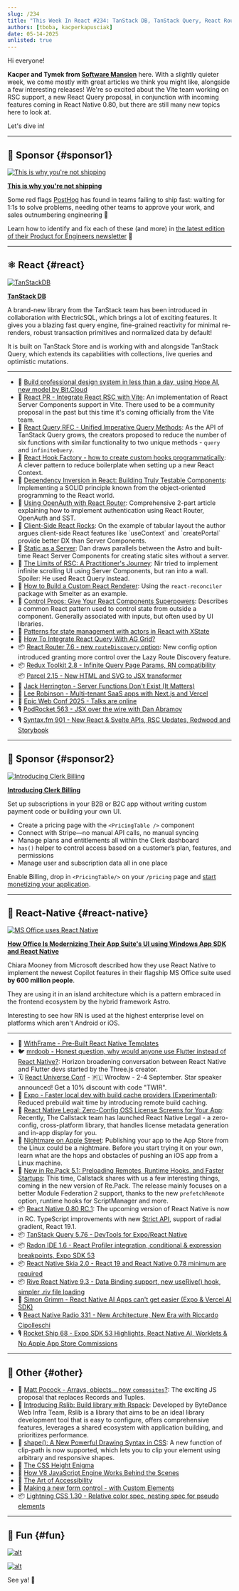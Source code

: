 ```yaml
---
slug: /234
title: "This Week In React #234: TanStack DB, TanStack Query, React Router, Redux Toolkit, Parcel | 0.80 RC, Expo, RN Legal, Re.Pack, Skia 2.0, Radon IDE, Rive RN | Rslib, Lightning CSS, shape(), Accessibility"
authors: [tboba, kacperkapusciak]
date: 05-14-2025
unlisted: true
---
```


Hi everyone!

**Kacper and Tymek from [Software Mansion](https://swmansion.com/?utm_source=thisweekinreact)** here. With a slightly quieter week, we come mostly with great articles we think you might like, alongside a few interesting releases\! We're so excited about the Vite team working on RSC support, a new React Query proposal, in conjunction with incoming features coming in React Native 0.80, but there are still many new topics here to look at.

Let's dive in\!

<!-- truncate -->


<Support />

---

## 💸 Sponsor {#sponsor1}

[![This is why you're not shipping](/emails/issues/234/posthog.jpg)](https://go.posthog.com/twir-may14)

**[This is why you're not shipping](https://go.posthog.com/twir-may14)**

Some red flags [PostHog](https://go.posthog.com/twir-may14-ph) has found in teams failing to ship fast: waiting for 1:1s to solve problems, needing other teams to approve your work, and sales outnumbering engineering 🚩

Learn how to identify and fix each of these (and more) in [the latest edition of their Product for Engineers newsletter](https://go.posthog.com/twir-may14) 💪

---

## ⚛️ React {#react}

[![TanStackDB](/emails/issues/234/tanstackdb.jpg)](https://github.com/TanStack/db)

**[TanStack DB](https://github.com/TanStack/db)**

A brand-new library from the TanStack team has been introduced in collaboration with ElectricSQL, which brings a lot of exciting features. It gives you a blazing fast query engine, fine-grained reactivity for minimal re-renders, robust transaction primitives and normalized data by default\!

It is built on TanStack Store and is working with and alongside TanStack Query, which extends its capabilities with collections, live queries and optimistic mutations.

---

- 💸 [Build professional design system in less than a day, using Hope AI, new model by Bit.Cloud](https://bit.cloud/solutions/design-systems?utm_source=ThisWeekInReact&campaign=DesignSystem)
- 👀 [React PR \- Integrate React RSC with Vite](https://github.com/facebook/react/pull/33152): An implementation of React Server Components support in Vite. There used to be a community proposal in the past but this time it's coming officially from the Vite team.
- 👀 [React Query RFC \- Unified Imperative Query Methods](https://github.com/TanStack/query/discussions/9135): As the API of TanStack Query grows, the creators proposed to reduce the number of six functions with similar functionality to two unique methods \- `query` and `infiniteQuery`.
- 📜 [React Hook Factory \- how to create custom hooks programmatically](https://tylur.blog/react-hook-factory/): A clever pattern to reduce boilerplate when setting up a new React Context.
- 📜 [Dependency Inversion in React: Building Truly Testable Components](https://cekrem.github.io/posts/dependency-inversion-in-react/): Implementing a SOLID principle known from the object-oriented programming to the React world.
- 📜 [Using OpenAuth with React Router](https://seanpaulcampbell.com/blog/openauth-react-router/): Comprehensive 2-part article explaining how to implement authentication using React Router, OpenAuth and SST.
- 📜 [Client-Side React Rocks](https://marmelab.com/blog/2025/05/09/client-side-react-rocks.html): On the example of tabular layout the author argues client-side React features like \`useContext\` and \`createPortal\` provide better DX than Server Components.
- 📜 [Static as a Server](https://overreacted.io/static-as-a-server/): Dan draws parallels between the Astro and built-time React Server Components for creating static sites without a server.
- 📜 [The Limits of RSC: A Practitioner's Journey](https://www.nirtamir.com/articles/the-limits-of-rsc-a-practitioners-journey): Nir tried to implement infinite scrolling UI using Server Components, but ran into a wall. Spoiler: He used React Query instead.
- 📜 [How to Build a Custom React Renderer](https://blog.swmansion.com/how-to-build-a-custom-react-renderer-595dc4a9cb1c): Using the `react-reconciler` package with Smelter as an example.
- 📜 [Control Props: Give Your React Components Superpowers](https://www.epicreact.dev/control-props-give-your-react-components-superpowers-xitiw): Describes a common React pattern used to control state from outside a component. Generally associated with inputs, but often used by UI libraries.
- 📜 [Patterns for state management with actors in React with XState](https://www.typeonce.dev/article/patterns-for-state-management-with-actors-in-react-with-xstate)
- 📜 [How To Integrate React Query With AG Grid?](https://scientyficworld.org/how-to-integrate-react-query-with-ag-grid/)
- 📦 [React Router 7.6 \- new `routeDiscovery` option](https://github.com/remix-run/react-router/blob/main/CHANGELOG.md#v760): New config option introduced granting more control over the Lazy Route Discovery feature.
- 📦 [Redux Toolkit 2.8 \- Infinite Query Page Params, RN compatibility](https://github.com/reduxjs/redux-toolkit/releases/tag/v2.8.0)  
  📦 [Parcel 2.15 \- New HTML and SVG to JSX transformer](https://parceljs.org/blog/v2-15-0/)
- 🎥 [Jack Herrington \- Server Functions Don't Exist (It Matters)](https://www.youtube.com/watch?v=FPJvlhee04E)
- 🎥 [Lee Robinson \- Multi-tenant SaaS apps with Next.js and Vercel](https://www.youtube.com/watch?v=vVYlCnNjEWA)
- 🎥 [Epic Web Conf 2025 \- Talks are online](https://www.epicweb.dev/talks)
- 🎙️ [PodRocket 563 \- JSX over the wire with Dan Abramov](https://podrocket.logrocket.com/jsx-over-the-wire-dan-abramov)
- 🎙️ [Syntax.fm 901 \- New React & Svelte APIs, RSC Updates, Redwood and Storybook](https://syntax.fm/show/901/js-news-new-react-and-svelte-apis-rsc-updates-redwood-and-storybook)

<SubscribeFormEmbed placement="middle" />

---

## 💸 Sponsor {#sponsor2}

[![Introducing Clerk Billing](/emails/issues/234/clerk.jpg)](https://go.clerk.com/LphCouG)

**[Introducing Clerk Billing](https://go.clerk.com/LphCouG)**

Set up subscriptions in your B2B or B2C app without writing custom payment code or building your own UI.

- Create a pricing page with the `<PricingTable />` component
- Connect with Stripe—no manual API calls, no manual syncing
- Manage plans and entitlements all within the Clerk dashboard
- `has()` helper to control access based on a customer’s plan, features, and permissions
- Manage user and subscription data all in one place

Enable Billing, drop in `<PricingTable/>` on your `/pricing` page and [start monetizing your application](https://go.clerk.com/LphCouG).

---

## 📱 React-Native {#react-native}

[![MS Office uses React Native](/emails/issues/234/microsoft-uses-react-native.png)](https://devblogs.microsoft.com/react-native/2025-05-09-office-modernize/)

**[How Office Is Modernizing Their App Suite's UI using Windows App SDK and React Native](https://devblogs.microsoft.com/react-native/2025-05-09-office-modernize/)**

Chiara Mooney from Microsoft described how they use React Native to implement the newest Copilot features in their flagship MS Office suite used **by 600 million people**.

They are using it in an island architecture which is a pattern embraced in the frontend ecosystem by the hybrid framework Astro.

Interesting to see how RN is used at the highest enterprise level on platforms which aren't Android or iOS.

---

- 💸 [WithFrame - Pre-Built React Native Templates](https://withfra.me)
- 🐦 [mrdoob \- Honest question, why would anyone use Flutter instead of React Native?](https://x.com/mrdoob/status/1920861880911884771): Horizon broadening conversation between React Native and Flutter devs started by the Three.js creator.
- 🗓 [React Universe Conf](https://www.reactuniverseconf.com/?utm_campaign=RUC2025&utm_source=TWIRpartnership&utm_content=savethedate) - 🇵🇱 Wrocław - 2-4 September. Star speaker announced! Get a 10% discount with code "TWIR".
- 📜 [Expo \- Faster local dev with build cache providers (Experimental)](https://expo.dev/blog/build-cache-providers-in-expo): Reduced prebuild wait time by introducing remote build caching.
- 📜 [React Native Legal: Zero-Config OSS License Screens for Your App](https://www.callstack.com/blog/react-native-legal-acknowledge-open-source-libraries-in-your-app?utm_campaign=Open_Source&utm_source=twitter&utm_medium=social&utm_content=post_13_05_2025): Recently, The Callstack team has launched React Native Legal \- a zero-config, cross-platform library, that handles license metadata generation and in-app display for you.
- 📜 [Nightmare on Apple Street](https://byk.im/posts/apple-code-signing-x-platform/): Publishing your app to the App Store from the Linux could be a nightmare. Before you start trying it on your own, learn what are the hops and obstacles of pushing an iOS app from a Linux machine.
- 📜 [New in Re.Pack 5.1: Preloading Remotes, Runtime Hooks, and Faster Startups](https://www.callstack.com/blog/new-in-re-pack-5-1): This time, Callstack shares with us a few interesting things, coming in the new version of Re.Pack. The release mainly focuses on a better Module Federation 2 support, thanks to the new `prefetchRemote` option, runtime hooks for ScriptManager and more.
- 📦 [React Native 0.80 RC.1](https://github.com/facebook/react-native/releases/tag/v0.80.0-rc.1): The upcoming version of React Native is now in RC. TypeScript improvements with new [Strict API](https://github.com/react-native-community/discussions-and-proposals/blob/main/proposals/0894-deprecate-subpath-imports.md#parallel-effort-strict-typescript-api), support of radial gradient, React 19.1.
- 📦 [TanStack Query 5.76 \- DevTools for Expo/React Native](https://github.com/TanStack/query/releases/tag/v5.76.0)
- 📦 [Radon IDE 1.6 \- React Profiler integration, conditional & expression breakpoints, ​Expo SDK 53](https://github.com/software-mansion/radon-ide/releases/tag/v1.6.0)
- 📦 [React Native Skia 2.0 \- React 19 and React Native 0.78 minimum are required](https://github.com/Shopify/react-native-skia/releases/tag/v2.0.0)
- 📦 [Rive React Native 9.3 \- Data Binding support, new useRive() hook, simpler .riv file loading](https://github.com/rive-app/rive-react-native/releases/tag/v9.3.0)
- 🎥 [Simon Grimm \- React Native AI Apps can't get easier (Expo & Vercel AI SDK)](https://www.youtube.com/watch?v=W9bbVJwCyqo)
- 🎙️ [React Native Radio 331 \- New Architecture, New Era with Riccardo Cipolleschi](https://infinite.red/react-native-radio/rnr-331-new-architecture-new-era-with-riccardo-cipolleschi)
- 🎙️ [Rocket Ship 68 \- Expo SDK 53 Highlights, React Native AI, Worklets & No Apple App Store Commissions](https://podcast.galaxies.dev/episodes/068-expo-sdk-53-highlights-react-native-ai-worklets-no-apple-app-store-commissions)

---

## 🔀 Other {#other}

- 🎥 [Matt Pocock \- Arrays, objects... now `composites`?](https://www.youtube.com/watch?v=hFenspfGLTk): The exciting JS proposal that replaces Records and Tuples.
- 📜 [Introducing Rslib: Build library with Rspack](https://lib.rsbuild.dev/blog/introducing-rslib): Developed by ByteDance Web Infra Team, Rslib is a library that aims to be an ideal library development tool that is easy to configure, offers comprehensive features, leverages a shared ecosystem with application building, and prioritizes performance.
- 📜 [shape(): A New Powerful Drawing Syntax in CSS](https://frontendmasters.com/blog/shape-a-new-powerful-drawing-syntax-in-css/): A new function of clip-path is now supported, which lets you to clip your element using arbitrary and responsive shapes.
- 📜 [The CSS Height Enigma](https://www.joshwcomeau.com/css/height-enigma/)
- 📜 [How V8 JavaScript Engine Works Behind the Scenes](https://www.deepintodev.com/blog/how-v8-javascript-engine-works-behind-the-scenes)
- 📜 [The Art of Accessibility](https://playfulprogramming.com/collections/art-of-accessibility)
- 📜 [Making a new form control \- with Custom Elements](https://plainvanillaweb.com/blog/articles/2025-05-09-form-control/)
- 📦 [Lightning CSS 1.30 \- Relative color spec, nesting spec for pseudo elements](https://github.com/parcel-bundler/lightningcss/releases/tag/v1.30.0)

---

## 🤭 Fun {#fun}

[![alt](/emails/issues/234/meme.png)](https://x.com/adamwathan/status/1922002165884682690)

[![alt](/emails/issues/234/meme2.png)](https://x.com/Baconbrix/status/1922134704330854557)

See ya! 👋

